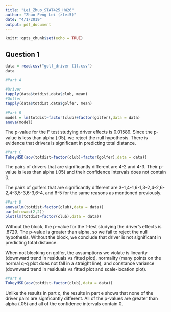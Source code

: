 ```yaml
---
title: "Lei_Zhuo_STAT425_HW26"
author: "Zhuo Feng Lei (zlei5)"
date: "4/1/2019"
output: pdf_document
---
```


```r
knitr::opts_chunk$set(echo = TRUE)
```

## Question 1
```r
data = read.csv("golf_driver (1).csv")
data
```
```r
#Part A

#Driver
tapply(data$totdist,data$club, mean)
#Golfer
tapply(data$totdist,data$golfer, mean)
```

```r
#Part B
model = lm(totdist~factor(club)+factor(golfer),data = data)
anova(model)
```

The p-value for the F test studying driver effects is 0.01589. Since the p-value is less than alpha (.05), we reject the null hypothesis. There is evidence that drivers is significant in predicting total distance. 

```r
#Part C
TukeyHSD(aov(totdist~factor(club)+factor(golfer),data = data))
```
The pairs of drivers that are significantly different are 4-2 and 4-3. Their p-value is less than alpha (.05) and their confidence intervals does not contain 0.

The pairs of golfers that are significantly different are 3-1,4-1,6-1,3-2,4-2,6-2,4-3,5-3,6-3,6-4, and 6-5 for the same reasons as mentioned previously.

```r
#Part D
anova(lm(totdist~factor(club),data = data))
par(mfrow=c(2,2))
plot(lm(totdist~factor(club),data = data))
```

Without the block, the p-value for the f-test studying the driver's effects is .8729. The p-value is greater than alpha, so we fail to reject the null hypothesis. Without the block, we conclude that driver is not significant in predicting total distance. 

When not blocking  on golfer, the assumptions we violate is linearity (downward trend in residuals vs fitted plot), normality (many points on the normal q-q plot does not fall in a straight line), and constance variance (downward trend in residuals vs fitted plot and scale-location plot).

```r
#Part e
TukeyHSD(aov(totdist~factor(club),data = data))
```
Unlike the results in part c, the results in part e shows that none of the driver pairs are signficantly different. All of the p-values are greater than alpha (.05) and all of the confidence intervals contain 0. 
